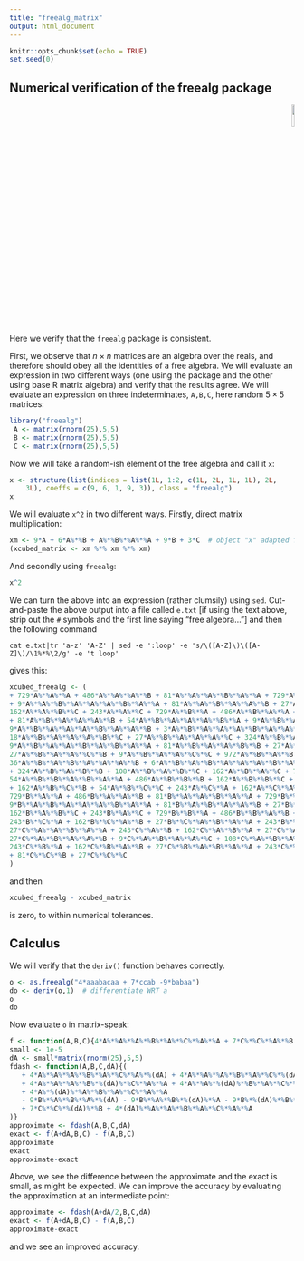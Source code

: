 ```yaml
---
title: "freealg_matrix"
output: html_document
---
```


```r
knitr::opts_chunk$set(echo = TRUE)
set.seed(0)
```


## Numerical verification of the freealg package

<p style="text-align: right;">
![](`r system.file("help/figures/freealg.png", package = "freealg")`){width=10%}
</p>

Here we verify that the `freealg` package is consistent.  

First, we observe that $n\times n$ matrices are an algebra over the
reals, and therefore should obey all the identities of a free algebra.
We will evaluate an expression in two different ways (one using the
package and the other using base R matrix algebra) and verify that the
results agree.  We will evaluate an expression on three
indeterminates, `A,B,C`, here random $5\times 5$ matrices:

```r
library("freealg")
 A <- matrix(rnorm(25),5,5)
 B <- matrix(rnorm(25),5,5)
 C <- matrix(rnorm(25),5,5)
```

Now we will take a random-ish element of the free algebra and call it
`x`:

```r
x <- structure(list(indices = list(1L, 1:2, c(1L, 2L, 1L, 1L), 2L, 
    3L), coeffs = c(9, 6, 1, 9, 3)), class = "freealg")
x
```

We will evaluate `x^2` in two different ways.  Firstly, direct matrix
multiplication:

```r
xm <- 9*A + 6*A%*%B + A%*%B%*%A%*%A + 9*B + 3*C  # object "x" adapted for matrix multiplication
(xcubed_matrix <- xm %*% xm %*% xm)
```

And secondly using `freealg`:

```r
x^2
```

We can turn the above into an expression (rather clumsily) using
`sed`.  Cut-and-paste the above output into a file called `e.txt` [if
using the text above, strip out the `#` symbols and the first line
saying "free algebra..."] and then the following command

`cat e.txt|tr 'a-z' 'A-Z' | sed -e ':loop' -e 's/\([A-Z]\)\([A-Z]\)/\1%*%\2/g' -e 't loop'`

gives this:

```r
xcubed_freealg <- (
+ 729*A%*%A%*%A + 486*A%*%A%*%A%*%B + 81*A%*%A%*%A%*%B%*%A%*%A + 729*A%*%A%*%B + 486*A%*%A%*%B%*%A + 81*A%*%A%*%B%*%A%*%A%*%A + 54*A%*%A%*%B%*%A%*%A%*%A%*%B
+ 9*A%*%A%*%B%*%A%*%A%*%A%*%B%*%A%*%A + 81*A%*%A%*%B%*%A%*%A%*%B + 27*A%*%A%*%B%*%A%*%A%*%C + 324*A%*%A%*%B%*%A%*%B + 54*A%*%A%*%B%*%A%*%B%*%A%*%A + 486*A%*%A%*%B%*%B +
162*A%*%A%*%B%*%C + 243*A%*%A%*%C + 729*A%*%B%*%A + 486*A%*%B%*%A%*%A + 81*A%*%B%*%A%*%A%*%A%*%A + 54*A%*%B%*%A%*%A%*%A%*%A%*%B + 9*A%*%B%*%A%*%A%*%A%*%A%*%B%*%A%*%A
+ 81*A%*%B%*%A%*%A%*%A%*%B + 54*A%*%B%*%A%*%A%*%A%*%B%*%A + 9*A%*%B%*%A%*%A%*%A%*%B%*%A%*%A%*%A + 6*A%*%B%*%A%*%A%*%A%*%B%*%A%*%A%*%A%*%B + 1*A%*%B%*%A%*%A%*%A%*%B%*%A%*%A%*%A%*%B%*%A%*%A +
9*A%*%B%*%A%*%A%*%A%*%B%*%A%*%A%*%B + 3*A%*%B%*%A%*%A%*%A%*%B%*%A%*%A%*%C + 36*A%*%B%*%A%*%A%*%A%*%B%*%A%*%B + 6*A%*%B%*%A%*%A%*%A%*%B%*%A%*%B%*%A%*%A + 54*A%*%B%*%A%*%A%*%A%*%B%*%B +
18*A%*%B%*%A%*%A%*%A%*%B%*%C + 27*A%*%B%*%A%*%A%*%A%*%C + 324*A%*%B%*%A%*%A%*%B + 81*A%*%B%*%A%*%A%*%B%*%A + 54*A%*%B%*%A%*%A%*%B%*%A%*%A + 54*A%*%B%*%A%*%A%*%B%*%A%*%B +
9*A%*%B%*%A%*%A%*%B%*%A%*%B%*%A%*%A + 81*A%*%B%*%A%*%A%*%B%*%B + 27*A%*%B%*%A%*%A%*%B%*%C + 27*A%*%B%*%A%*%A%*%C%*%A + 18*A%*%B%*%A%*%A%*%C%*%A%*%B + 3*A%*%B%*%A%*%A%*%C%*%A%*%B%*%A%*%A +
27*A%*%B%*%A%*%A%*%C%*%B + 9*A%*%B%*%A%*%A%*%C%*%C + 972*A%*%B%*%A%*%B + 324*A%*%B%*%A%*%B%*%A + 81*A%*%B%*%A%*%B%*%A%*%A + 54*A%*%B%*%A%*%B%*%A%*%A%*%A +
36*A%*%B%*%A%*%B%*%A%*%A%*%A%*%B + 6*A%*%B%*%A%*%B%*%A%*%A%*%A%*%B%*%A%*%A + 54*A%*%B%*%A%*%B%*%A%*%A%*%B + 18*A%*%B%*%A%*%B%*%A%*%A%*%C + 216*A%*%B%*%A%*%B%*%A%*%B + 36*A%*%B%*%A%*%B%*%A%*%B%*%A%*%A
+ 324*A%*%B%*%A%*%B%*%B + 108*A%*%B%*%A%*%B%*%C + 162*A%*%B%*%A%*%C + 729*A%*%B%*%B + 486*A%*%B%*%B%*%A + 324*A%*%B%*%B%*%A%*%B +
54*A%*%B%*%B%*%A%*%B%*%A%*%A + 486*A%*%B%*%B%*%B + 162*A%*%B%*%B%*%C + 243*A%*%B%*%C + 162*A%*%B%*%C%*%A + 108*A%*%B%*%C%*%A%*%B + 18*A%*%B%*%C%*%A%*%B%*%A%*%A
+ 162*A%*%B%*%C%*%B + 54*A%*%B%*%C%*%C + 243*A%*%C%*%A + 162*A%*%C%*%A%*%B + 27*A%*%C%*%A%*%B%*%A%*%A + 243*A%*%C%*%B + 81*A%*%C%*%C +
729*B%*%A%*%A + 486*B%*%A%*%A%*%B + 81*B%*%A%*%A%*%B%*%A%*%A + 729*B%*%A%*%B + 486*B%*%A%*%B%*%A + 81*B%*%A%*%B%*%A%*%A%*%A + 54*B%*%A%*%B%*%A%*%A%*%A%*%B +
9*B%*%A%*%B%*%A%*%A%*%A%*%B%*%A%*%A + 81*B%*%A%*%B%*%A%*%A%*%B + 27*B%*%A%*%B%*%A%*%A%*%C + 324*B%*%A%*%B%*%A%*%B + 54*B%*%A%*%B%*%A%*%B%*%A%*%A + 486*B%*%A%*%B%*%B +
162*B%*%A%*%B%*%C + 243*B%*%A%*%C + 729*B%*%B%*%A + 486*B%*%B%*%A%*%B + 81*B%*%B%*%A%*%B%*%A%*%A + 729*B%*%B%*%B + 243*B%*%B%*%C +
243*B%*%C%*%A + 162*B%*%C%*%A%*%B + 27*B%*%C%*%A%*%B%*%A%*%A + 243*B%*%C%*%B + 81*B%*%C%*%C + 243*C%*%A%*%A + 162*C%*%A%*%A%*%B +
27*C%*%A%*%A%*%B%*%A%*%A + 243*C%*%A%*%B + 162*C%*%A%*%B%*%A + 27*C%*%A%*%B%*%A%*%A%*%A + 18*C%*%A%*%B%*%A%*%A%*%A%*%B + 3*C%*%A%*%B%*%A%*%A%*%A%*%B%*%A%*%A +
27*C%*%A%*%B%*%A%*%A%*%B + 9*C%*%A%*%B%*%A%*%A%*%C + 108*C%*%A%*%B%*%A%*%B + 18*C%*%A%*%B%*%A%*%B%*%A%*%A + 162*C%*%A%*%B%*%B + 54*C%*%A%*%B%*%C + 81*C%*%A%*%C +
243*C%*%B%*%A + 162*C%*%B%*%A%*%B + 27*C%*%B%*%A%*%B%*%A%*%A + 243*C%*%B%*%B + 81*C%*%B%*%C + 81*C%*%C%*%A + 54*C%*%C%*%A%*%B + 9*C%*%C%*%A%*%B%*%A%*%A
+ 81*C%*%C%*%B + 27*C%*%C%*%C
)
```
and then

```r
xcubed_freealg - xcubed_matrix
```

is zero, to within numerical tolerances.

## Calculus

We will verify that the `deriv()` function behaves correctly.

```r
o <- as.freealg("4*aaabacaa + 7*ccab -9*babaa")
do <- deriv(o,1)  # differentiate WRT a
o
do
```

Now evaluate `o` in matrix-speak:

```r
f <- function(A,B,C){4*A%*%A%*%A%*%B%*%A%*%C%*%A%*%A + 7*C%*%C%*%A%*%B -9*B%*%A%*%B%*%A%*%A}
small <- 1e-5
dA <- small*matrix(rnorm(25),5,5)
fdash <- function(A,B,C,dA){(     
   + 4*A%*%A%*%A%*%B%*%A%*%C%*%A%*%(dA) + 4*A%*%A%*%A%*%B%*%A%*%C%*%(dA)%*%A
   + 4*A%*%A%*%A%*%B%*%(dA)%*%C%*%A%*%A + 4*A%*%A%*%(dA)%*%B%*%A%*%C%*%A%*%A
   + 4*A%*%(dA)%*%A%*%B%*%A%*%C%*%A%*%A
   - 9*B%*%A%*%B%*%A%*%(dA) - 9*B%*%A%*%B%*%(dA)%*%A - 9*B%*%(dA)%*%B%*%A%*%A
   + 7*C%*%C%*%(dA)%*%B + 4*(dA)%*%A%*%A%*%B%*%A%*%C%*%A%*%A
)}
approximate <- fdash(A,B,C,dA)
exact <- f(A+dA,B,C) - f(A,B,C)
approximate
exact
approximate-exact
```

Above, we see the difference between the approximate and the exact is
small, as might be expected.  We can improve the accuracy by
evaluating the approximation at an intermediate point:


```r
approximate <- fdash(A+dA/2,B,C,dA)
exact <- f(A+dA,B,C) - f(A,B,C)
approximate-exact
```

and we see an improved accuracy.
